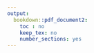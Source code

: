 ```yaml
---
output:
  bookdown::pdf_document2:
    toc : no
    keep_tex: no
    number_sections: yes
---
```


<!-- Note this section is Required -->

\thispagestyle{empty}
\begin{singlespace} 
\begin{center}

\Huge

\textbf{Countergradient variation in lodgepole pine flowering phenology}

\Large

\vspace{8mm}

by

\vspace{8mm}

\huge

Carolyn Susannah Tysor

\Large

\vspace{8mm}

B.Sc., Northern Arizona University, 2010

\vspace{10mm}

A DISSERTATION SUBMITTED IN PARTIAL FULFILLMENT OF THE REQUIREMENTS FOR THE DEGREE OF

\vspace{5mm}

Master of Science

\vspace{5mm}
in

\vspace{5mm}

THE FACULTY OF GRADUATE AND POSTDOCTORAL STUDIES

\vspace{5mm}

(Forestry)

\vspace{5mm}

THE UNIVERSITY OF BRITISH COLUMBIA

\vspace{5mm}

(Vancouver)

\vspace{6mm}

Month YYYY

© Carolyn Susannah Tysor, 2024

\end{center}
\end{singlespace}
\normalsize
\clearpage
